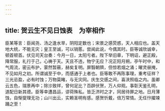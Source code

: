```yaml
---
---
---
```

title: 贺云生不见日蚀表　为宰相作
---



臣某等言：臣闻尧、汤之逢水旱，阴阳定数也；宋景之感荧惑，天人相应也。盖天地大统，不能无灾；皇王至诚，可以销慝。尝闻此说，今偶其时。臣等诚欣诚幸，顿首顿首。伏见司天台奏：今月一日，太阳亏者。陛下举旧章，下明诏，避正殿，降常服，礼行于己，心祷于天。天且不违，物宁无应？况正阳月朔，亭午时中，和气周流，密云布护，蒙然暂蔽，赫矣复明。屏翳朝隮，但惊若烟之涌；曜灵昼掩，不见如月之初。所谓诚至于中，而感通于上者也。臣等敢不再陈事理，重考征祥？三光忌盈，必有时蚀；万物莫睹，与无灾同。庆生交感之间，喜浃照临之内。虽卿云五色，瑞景再中；除沴致祥，曾何足比？百辟伏贺，万人仰观。事彰天鉴孔明，道配日新其德。臣等幸遭昌运，谬荷殊私。皆乏济时之才，同居待罪之地。日月薄蚀，自惭燮理无功；山川出云，实赖圣明有感。感贺忻戴，倍万常情。无任忭擢竦踊之至！